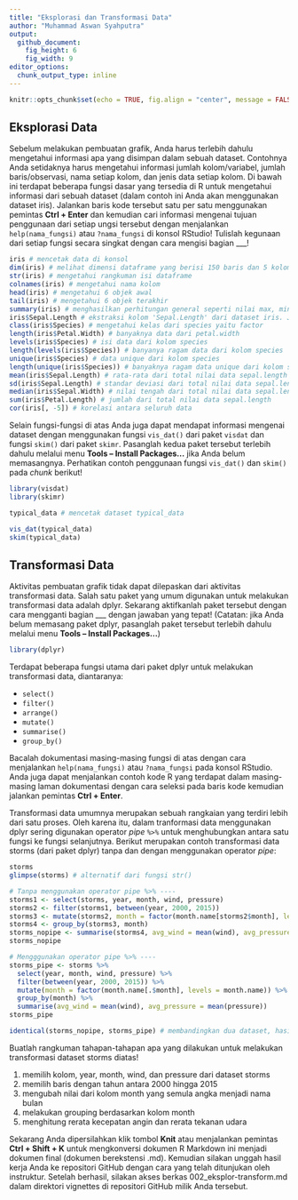 ```yaml
---
title: "Eksplorasi dan Transformasi Data"
author: "Muhammad Aswan Syahputra"
output: 
  github_document:
    fig_height: 6
    fig_width: 9
editor_options: 
  chunk_output_type: inline
---
```


```r
knitr::opts_chunk$set(echo = TRUE, fig.align = "center", message = FALSE, warning = FALSE)
```

## Eksplorasi Data

Sebelum melakukan pembuatan grafik, Anda harus terlebih dahulu mengetahui informasi apa yang disimpan dalam sebuah dataset. Contohnya Anda setidaknya harus mengetahui informasi jumlah kolom/variabel, jumlah baris/observasi, nama setiap kolom, dan jenis data setiap kolom. Di bawah ini terdapat beberapa fungsi dasar yang tersedia di R untuk mengetahui informasi dari sebuah dataset (dalam contoh ini Anda akan menggunakan dataset iris). Jalankan baris kode tersebut satu per satu menggunakan pemintas **Ctrl + Enter** dan kemudian cari informasi mengenai tujuan penggunaan dari setiap ungsi tersebut dengan menjalankan `help(nama_fungsi)` atau `?nama_fungsi` di konsol RStudio! Tulislah kegunaan dari setiap fungsi secara singkat dengan cara mengisi bagian ___!

```r
iris # mencetak data di konsol
dim(iris) # melihat dimensi dataframe yang berisi 150 baris dan 5 kolom
str(iris) # mengetahui rangkuman isi dataframe
colnames(iris) # mengetahui nama kolom
head(iris) # mengetahui 6 objek awal
tail(iris) # mengetahui 6 objek terakhir
summary(iris) # menghasilkan perhitungan general seperti nilai max, min dan mean
iris$Sepal.Length # ekstraksi kolom 'Sepal.Length' dari dataset iris. Jalankan help(`[`) untuk membaca dokumentasi
class(iris$Species) # mengetahui kelas dari species yaitu factor
length(iris$Petal.Width) # banyaknya data dari petal.width
levels(iris$Species) # isi data dari kolom species
length(levels(iris$Species)) # banyanya ragam data dari kolom species
unique(iris$Species) # data unique dari kolom species
length(unique(iris$Species)) # banyaknya ragam data unique dari kolom species
mean(iris$Sepal.Length) # rata-rata dari total nilai data sepal.length
sd(iris$Sepal.Length) # standar deviasi dari total nilai data sepal.length
median(iris$Sepal.Width) # nilai tengah dari total nilai data sepal.length
sum(iris$Petal.Length) # jumlah dari total nilai data sepal.length
cor(iris[, -5]) # korelasi antara seluruh data
```

Selain fungsi-fungsi di atas Anda juga dapat mendapat informasi mengenai dataset dengan menggunakan fungsi `vis_dat()` dari paket `visdat` dan fungsi `skim()` dari paket `skimr`. Pasanglah kedua paket tersebut terlebih dahulu melalui menu **Tools -- Install Packages...** jika Anda belum memasangnya. Perhatikan contoh penggunaan fungsi `vis_dat()` dan `skim()` pada *chunk* berikut!

```r
library(visdat)
library(skimr)

typical_data # mencetak dataset typical_data

vis_dat(typical_data)
skim(typical_data)
```

## Transformasi Data

Aktivitas pembuatan grafik tidak dapat dilepaskan dari aktivitas transformasi data. Salah satu paket yang umum digunakan untuk melakukan transformasi data adalah dplyr. Sekarang aktifkanlah paket tersebut dengan cara mengganti bagian ___ dengan jawaban yang tepat! (Catatan: jika Anda belum memasang paket dplyr, pasanglah paket tersebut terlebih dahulu melalui menu **Tools -- Install Packages...**)

```r
library(dplyr)
```

Terdapat beberapa fungsi utama dari paket dplyr untuk melakukan transformasi data, diantaranya:

* `select()`
* `filter()`
* `arrange()`
* `mutate()`
* `summarise()`
* `group_by()`

Bacalah dokumentasi masing-masing fungsi di atas dengan cara menjalankan `help(nama_fungsi)` atau `?nama_fungsi` pada konsol RStudio. Anda juga dapat menjalankan contoh kode R yang terdapat dalam masing-masing laman dokumentasi dengan cara seleksi pada baris kode kemudian jalankan pemintas **Ctrl + Enter**.

Transformasi data umumnya merupakan sebuah rangkaian yang terdiri lebih dari satu proses. Oleh karena itu, dalam tranformasi data menggunakan dplyr sering digunakan operator *pipe* `%>%` untuk menghubungkan antara satu fungsi ke fungsi selanjutnya. Berikut merupakan contoh transformasi data storms (dari paket dplyr) tanpa dan dengan menggunakan operator *pipe*:

```r
storms
glimpse(storms) # alternatif dari fungsi str()

# Tanpa menggunakan operator pipe %>% ----
storms1 <- select(storms, year, month, wind, pressure)
storms2 <- filter(storms1, between(year, 2000, 2015))
storms3 <- mutate(storms2, month = factor(month.name[storms2$month], levels = month.name))
storms4 <- group_by(storms3, month)
storms_nopipe <- summarise(storms4, avg_wind = mean(wind), avg_pressure = mean(pressure))
storms_nopipe

# Mengggunakan operator pipe %>% ----
storms_pipe <- storms %>% 
  select(year, month, wind, pressure) %>% 
  filter(between(year, 2000, 2015)) %>% 
  mutate(month = factor(month.name[.$month], levels = month.name)) %>% 
  group_by(month) %>% 
  summarise(avg_wind = mean(wind), avg_pressure = mean(pressure))
storms_pipe

identical(storms_nopipe, storms_pipe) # membandingkan dua dataset, hasilnya TRUE apabila kedua dataset persis sama
```

Buatlah rangkuman tahapan-tahapan apa yang dilakukan untuk melakukan transformasi dataset storms diatas!

1. memilih kolom, year, month, wind, dan pressure dari dataset storms
2. memilih baris dengan tahun antara 2000 hingga 2015
3. mengubah nilai dari kolom month yang semula angka menjadi nama bulan
4. melakukan grouping berdasarkan kolom month
5. menghitung rerata kecepatan angin dan rerata tekanan udara

Sekarang Anda dipersilahkan klik tombol **Knit** atau menjalankan pemintas **Ctrl + Shift + K** untuk mengkonversi dokumen R Markdown ini menjadi dokumen final (dokumen berekstensi .md). Kemudian silakan unggah hasil kerja Anda ke repositori GitHub dengan cara yang telah ditunjukan oleh instruktur. Setelah berhasil, silakan akses berkas 002_eksplor-transform.md dalam direktori vignettes di repositori GitHub milik Anda tersebut.
